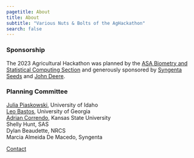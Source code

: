 ```yaml
---
pagetitle: About
title: About
subtitle: "Various Nuts & Bolts of the AgHackathon"
search: false
---
```


::: {.header-block}

### Sponsorship

The 2023 Agricultural Hackathon was planned by the [ASA Biometry and Statistical Computing Section](https://www.agronomy.org/membership/sections-communities/biometry-and-statistical-computing/){target="_blank"} and generously sponsored by [Syngenta Seeds](https://www.syngenta.com/en/seeds){target="_blank"} and [John Deere](https://www.deere.com/en/){target="_blank"}. 


### Planning Committee


[Julia Piaskowski](https://agstats.io/){target="_blank"}, University of Idaho  
[Leo Bastos](https://leombastos.github.io/bastoslab/){target="_blank"}, University of Georgia   
[Adrian Correndo](https://adriancorrendo.github.io/){target="_blank"}, Kansas State University  
Shelly Hunt, SAS  
Dylan Beaudette, NRCS   
Marcia Almeida De Macedo, Syngenta  


::: {.content-container}
::: {.pullout-block} 
::: {.button .button2}
[Contact](mailto:jpiaskowski@uidaho.edu?subject=Ag Hackathon)
:::
:::
:::

:::
